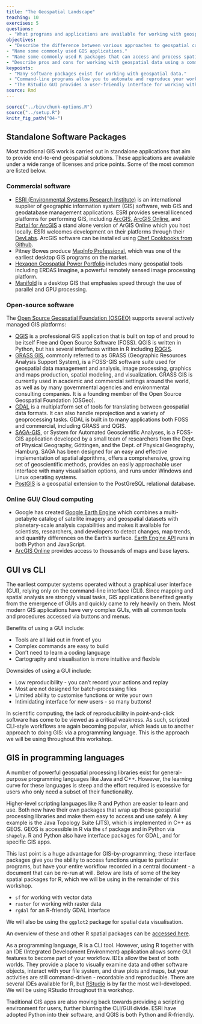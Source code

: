 ```yaml
---
title: "The Geospatial Landscape"
teaching: 10
exercises: 5
questions:
 - "What programs and applications are available for working with geospatial data?"
objectives:
 - "Describe the difference between various approaches to geospatial computing, and their relative strengths and weaknesses."
- "Name some commonly used GIS applications."
- "Name some commonly used R packages that can access and process spatial data."
- "Describe pros and cons for working with geospatial data using a command-line versus a graphical user interface."
keypoints:
 - "Many software packages exist for working with geospatial data."
 - "Command-line programs allow you to automate and reproduce your work."
 - "The RStudio GUI provides a user-friendly interface for working with R."
source: Rmd
---
```


```r
source("../bin/chunk-options.R")
source("../setup.R")
knitr_fig_path("04-")
```

## Standalone Software Packages 

Most traditional GIS work is carried out in standalone applications that aim to provide
end-to-end geospatial solutions. These applications are available under a wide range of
licenses and price points. Some of the most common are listed below.

### Commercial software 

  * [ESRI (Environmental Systems Research Institute)](https://www.esri.com/en-us/home)
  is an international supplier of geographic information system (GIS) software, web GIS
  and geodatabase management applications. ESRI provides several licenced platforms for
  performing GIS, including [ArcGIS](https://www.arcgis.com/home/index.html), 
  [ArcGIS Online](http://www.esri.com/software/arcgis/arcgisonline), and 
  [Portal for ArcGIS](http://server.arcgis.com/en/portal/) a stand alone version of
  ArGIS Online which you host locally. ESRI welcomes development on their platforms
  through their [DevLabs](https://developers.arcgis.com/). ArcGIS software can be
  installed using 
  [Chef Cookbooks from Github](https://github.com/Esri/arcgis-cookbook).
  * Pitney Bowes produce [MapInfo Professional](https://www.pitneybowes.com/us/location-intelligence/geographic-information-systems/mapinfo-pro.html), 
  which was one of the earliest desktop GIS programs on the market. 
  * [Hexagon Geospatial Power Portfolio](https://www.hexagongeospatial.com/products/power-portfolio) 
  includes many geospatial tools including ERDAS Imagine, a powerful remotely sensed
  image processing platform.
  * [Manifold](http://www.manifold.net/) is a desktop GIS that emphasies speed through
  the use of parallel and GPU processing. 

### Open-source software 

The [Open Source Geospatial Foundation (OSGEO)](http://www.osgeo.org/) supports several actively managed GIS platforms:

  * [QGIS](https://www.qgis.org/en/site/) is a professional GIS application that is
  built on top of and proud to be itself Free and Open Source Software (FOSS). QGIS is
  written in Python, but has several interfaces written in R including
  [RQGIS](https://cran.r-project.org/web/packages/RQGIS/index.html). 
  * [GRASS GIS](https://grass.osgeo.org/), commonly referred to as GRASS 
  (Geographic Resources Analysis Support System), is a FOSS-GIS software suite used for
  geospatial data management and analysis, image processing, graphics and maps
  production, spatial modeling, and visualization. GRASS GIS is currently used in
  academic and commercial settings around the world, as well as by many governmental
  agencies and environmental consulting companies. It is a founding member of the Open
  Source Geospatial Foundation (OSGeo).
  * [GDAL](http://www.gdal.org/) is a multiplatform
  set of tools for translating between geospatial data formats. It can also handle
  reprojection and a variety of geoprocessing tasks. GDAL is built in to many
  applications both FOSS and commercial, including GRASS and QGIS.
  * [SAGA-GIS](http://www.saga-gis.org/en/index.html), or System for Automated
  Geoscientific Analyses, is a FOSS-GIS application developed by a small team of
  researchers from the Dept. of Physical Geography, Göttingen, and the Dept. of
  Physical Geography, Hamburg. SAGA has been designed for an easy and effective
  implementation of spatial algorithms, offers a comprehensive, growing set of
  geoscientific methods, provides an easily approachable user interface with many
  visualisation options, and runs under Windows and Linux operating systems.
  * [PostGIS](https://postgis.net/) is a geospatial extension to the PostGreSQL
  relational database.

### Online GUI/ Cloud computing

  * Google has created [Google Earth Engine](https://earthengine.google.com/) which
  combines a multi-petabyte catalog of satellite imagery and geospatial datasets with
  planetary-scale analysis capabilities and makes it available for scientists,
  researchers, and developers to detect changes, map trends, and quantify differences
  on the Earth's surface. [Earth Engine API](https://developers.google.com/earth-engine/) 
  runs in both Python and JavaScript.
  * [ArcGIS Online](http://www.arcgis.com/features/features.html) provides access to
  thousands of maps and base layers.

## GUI vs CLI 

The earliest computer systems operated without a graphical user interface (GUI),
relying only on the command-line interface (CLI). Since mapping and spatial analysis
are strongly visual tasks, GIS applications benefited greatly from the emergence of
GUIs and quickly came to rely heavily on them. Most modern GIS applications have very
complex GUIs, with all common tools and procedures accessed via buttons and menus. 

Benefits of using a GUI include:

  - Tools are all laid out in front of you
  - Complex commands are easy to build
  - Don't need to learn a coding language
  - Cartography and visualisation is more intuitive and flexible
  
Downsides of using a GUI include:

  - Low reproducibility - you can't record your actions and replay
  - Most are not designed for batch-processing files
  - Limited ability to customise functions or write your own
  - Intimidating interface for new users - so many buttons!
  
In scientific computing, the lack of reproducibility in point-and-click software has
come to be viewed as a critical weakness. As such, scripted CLI-style workflows are
again becoming popular, which leads us to another approach to doing GIS: via a
programming language. This is the approach we will be using throughout this workshop.
  
## GIS in programming languages 

A number of powerful geospatial processing libraries exist for general-purpose
programming languages like Java and C++. However, the learning curve for these
languages is steep and the effort required is excessive for users who only need a
subset of their functionality. 

Higher-level scripting languages like R and Python are easier to learn and use. Both
now have their own packages that wrap up those geospatial processing libraries and make
them easy to access and use safely. A key example is the Java Topology Suite (JTS),
which is implemented in C++ as GEOS. GEOS is accessible in R via the `sf`
package and in Python via `shapely`. R and Python also have interface packages for
GDAL, and for specific GIS apps. 

This last point is a huge advantage for GIS-by-programming; these interface packages
give you the ability to access functions unique to particular programs, but have your
entire workflow recorded in a central document - a document that can be re-run at will.
Below are lists of some of the key spatial packages for R, which we will be using in the
remainder of this workshop.

  * `sf` for working with vector data 
  * `raster` for working with raster data
  * `rgdal` for an R-friendly GDAL interface

We will also be using the `ggplot2` package for spatial data visualisation. 

An overview of these and other R spatial packages can be [accessed here](https://cran.r-project.org/web/views/Spatial.html). 
  
As a programming language, R is a CLI tool. However, using
R together with an IDE (Integrated Development Environment) application
allows some GUI features to become part of your workflow. IDEs allow the best of both
worlds. They provide a place to visually examine data and other software objects,
interact with your file system, and draw plots and maps, but your activities are still
command-driven - recordable and reproducible. There are several IDEs available for R,
but [RStudio](https://www.rstudio.com/) is by far the most well-developed. We will
be using RStudio throughout this workshop.

Traditional GIS apps are also moving back towards providing a scripting environment for
users, further blurring the CLI/GUI divide. ESRI have adopted Python into their
software, and QGIS is both Python and R-friendly.

